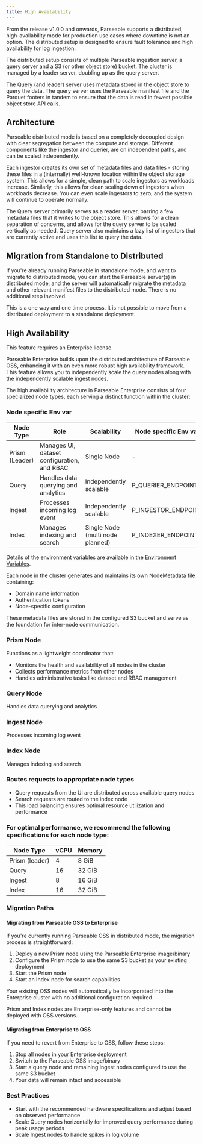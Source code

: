 ```yaml
---
title: High Availability
---
```


From the release v1.0.0 and onwards, Parseable supports a distributed, high-availability mode for production use cases where downtime is not an option. The distributed setup is designed to ensure fault tolerance and high availability for log ingestion.

The distributed setup consists of multiple Parseable ingestion server, a query server and a S3 (or other object store) bucket. The cluster is managed by a leader server, doubling up as the query server.

The Query (and leader) server uses metadata stored in the object store to query the data. The query server uses the Parseable manifest file and the Parquet footers in tandem to ensure that the data is read in fewest possible object store API calls.

## Architecture

Parseable distributed mode is based on a completely decoupled design with clear segregation between the compute and storage. Different components like the ingestor and querier, are on independent paths, and can be scaled independently.

Each ingestor creates its own set of metadata files and data files - storing these files in a (internally) well-known location within the object storage system. This allows for a simple, clean path to scale ingestors as workloads increase. Similarly, this allows for clean scaling down of ingestors when workloads decrease. You can even scale ingestors to zero, and the system will continue to operate normally.

The Query server primarily serves as a reader server, barring a few metadata files that it writes to the object store. This allows for a clean separation of concerns, and allows for the query server to be scaled vertically as needed. Query server also maintains a lazy list of ingestors that are currently active and uses this list to query the data.

## Migration from Standalone to Distributed

If you're already running Parseable in standalone mode, and want to migrate to distributed mode, you can start the Parseable server(s) in distributed mode, and the server will automatically migrate the metadata and other relevant manifest files to the distributed mode. There is no additional step involved.

<Callout type="info">
This is a one way and one time process. It is not possible to move from a distributed deployment to a standalone deployment.
</Callout>

## High Availability

<Callout type="info">
  <EnterpriseBadge /> This feature requires an Enterprise license.
</Callout>

Parseable Enterprise builds upon the distributed architecture of Parseable OSS, enhancing it with an even more robust high availability framework. This feature allows you to independently scale the query nodes along with the independently scalable ingest nodes.

The high availability architecture in Parseable Enterprise consists of four specialized node types, each serving a distinct function within the cluster:

### Node specific Env var 

| Node Type | Role | Scalability | Node specific Env var |
| --- | --- | --- | --- |
| Prism (Leader) | Manages UI, dataset configuration, and RBAC | Single Node | - |
| Query | Handles data querying and analytics | Independently scalable | P_QUERIER_ENDPOINT |
| Ingest | Processes incoming log event | Independently scalable | P_INGESTOR_ENDPOINT |
| Index | Manages indexing and search | Single Node (multi node planned) | P_INDEXER_ENDPOINT |

Details of the environment variables are available in the [Environment Variables](/docs/env-variables).

Each node in the cluster generates and maintains its own NodeMetadata file containing:

- Domain name information
- Authentication tokens
- Node-specific configuration

These metadata files are stored in the configured S3 bucket and serve as the foundation for inter-node communication.

### Prism Node

Functions as a lightweight coordinator that:

- Monitors the health and availability of all nodes in the cluster
- Collects performance metrics from other nodes
- Handles administrative tasks like dataset and RBAC management

### Query Node

Handles data querying and analytics

### Ingest Node

Processes incoming log event

### Index Node

Manages indexing and search

### Routes requests to appropriate node types

- Query requests from the UI are distributed across available query nodes
- Search requests are routed to the index node
- This load balancing ensures optimal resource utilization and performance

### For optimal performance, we recommend the following specifications for each node type:

| Node Type | vCPU | Memory |
| --- | --- | --- |
| Prism (leader) | 4 | 8 GiB |
| Query | 16 | 32 GiB |
| Ingest | 8 | 16 GiB |
| Index | 16 | 32 GiB |

### Migration Paths

#### Migrating from Parseable OSS to Enterprise

If you're currently running Parseable OSS in distributed mode, the migration process is straightforward:

1. Deploy a new Prism node using the Parseable Enterprise image/binary
2. Configure the Prism node to use the same S3 bucket as your existing deployment
3. Start the Prism node
4. Start an Index node for search capabilities

Your existing OSS nodes will automatically be incorporated into the Enterprise cluster with no additional configuration required.

<Callout type="info">
Prism and Index nodes are Enterprise-only features and cannot be deployed with OSS versions.
</Callout>

#### Migrating from Enterprise to OSS

If you need to revert from Enterprise to OSS, follow these steps:

1. Stop all nodes in your Enterprise deployment
2. Switch to the Parseable OSS image/binary
3. Start a query node and remaining ingest nodes configured to use the same S3 bucket
4. Your data will remain intact and accessible

### Best Practices

- Start with the recommended hardware specifications and adjust based on observed performance
- Scale Query nodes horizontally for improved query performance during peak usage periods
- Scale Ingest nodes to handle spikes in log volume

